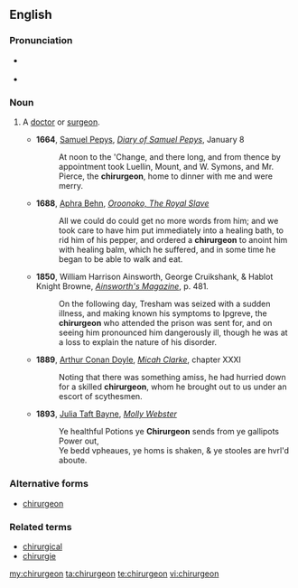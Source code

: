 ==English==

===Pronunciation===
* {{a|UK}} {{IPA|/kaɪ.ˈɹɜːdʒən/}}
* {{rhymes|ɜː(r)dʒən}}

===Noun===
{{en-noun}}
# {{archaic}} A [[doctor]] or [[surgeon]].
#*'''1664''', [[w:Samuel Pepys|Samuel Pepys]], ''[[s:Diary of Samuel Pepys|Diary of Samuel Pepys]]'', January 8
#*:At noon to the 'Change, and there long, and from thence by appointment took Luellin, Mount, and W. Symons, and Mr. Pierce, the '''chirurgeon''', home to dinner with me and were merry.
#*'''1688''', [[w:Aphra Behn|Aphra Behn]], ''[[s:Oroonoko|Oroonoko, The Royal Slave]]''
#*:All we could do could get no more words from him; and we took care to have him put immediately into a healing bath, to rid him of his pepper, and ordered a '''chirurgeon''' to anoint him with healing balm, which he suffered, and in some time he began to be able to walk and eat.
#*'''1850''', William Harrison Ainsworth, George Cruikshank, & Hablot Knight Browne, ''[http://books.google.com/books?id=hDoFAAAAQAAJ&pg=PA481&dq=chirurgeon Ainsworth's Magazine]'', p. 481.
#*:On the following day, Tresham was seized with a sudden illness, and making known his symptoms to Ipgreve, the '''chirurgeon''' who attended the prison was sent for, and on seeing him pronounced him dangerously ill, though he was at a loss to explain the nature of his disorder.
#*'''1889''', [[w:Arthur Conan Doyle|Arthur Conan Doyle]], ''[[s:Micah Clarke|Micah Clarke]]'', chapter XXXI
#*:Noting that there was something amiss, he had hurried down for a skilled '''chirurgeon''', whom he brought out to us under an escort of scythesmen.
#*'''1893''', [[w:Julia Taft Bayne|Julia Taft Bayne]], ''[[s:Molly Webster|Molly Webster]]''
#*:Ye healthful Potions ye '''Chirurgeon''' sends from ye gallipots Power out,<br/>Ye bedd vpheaues, ye homs is shaken, & ye stooles are hvrl'd aboute.

===Alternative forms===
* [[chirurgeon]]

===Related terms===
* [[chirurgical]]
* [[chirurgie]]

[[my:chirurgeon]]
[[ta:chirurgeon]]
[[te:chirurgeon]]
[[vi:chirurgeon]]